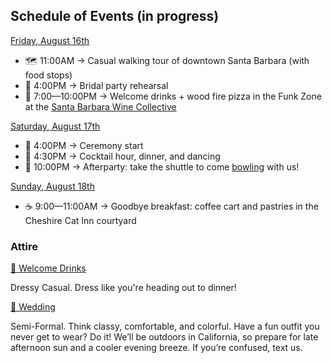 ## Schedule of Events (in progress)

<p>
  <u>Friday, August 16th</u>
</p>

- 🗺️ 11:00AM → Casual walking tour of downtown Santa Barbara (with food stops)
- 🌸 4:00PM → Bridal party rehearsal
- 🍷 7:00—10:00PM → Welcome drinks + wood fire pizza in the Funk Zone at the [Santa Barbara Wine Collective](https://maps.app.goo.gl/1itx3VTo37g6CbvL7)

<p>
  <u>Saturday, August 17th</u>
</p>

- 💍 4:00PM → Ceremony start
- 🪩 4:30PM → Cocktail hour, dinner, and dancing
- 🎳 10:00PM → Afterparty: take the shuttle to come <u>bowling</u> with us!

<p>
  <u>Sunday, August 18th</u>
</p>

- ☕️ 9:00—11:00AM → Goodbye breakfast: coffee cart and pastries in the Cheshire Cat Inn courtyard

### Attire

<u>🍷 Welcome Drinks</u>

Dressy Casual. Dress like you're heading out to dinner!

<u>💍 Wedding</u>

Semi-Formal. Think classy, comfortable, and colorful. Have a fun outfit you never get to wear? Do it! We’ll be outdoors in California, so prepare for late afternoon sun and a cooler evening breeze. If you’re confused, text us.